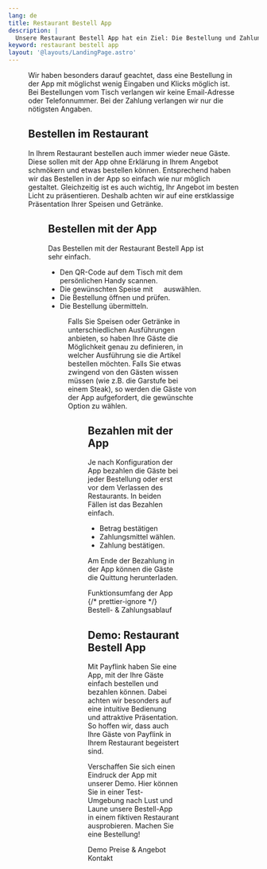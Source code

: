 ```yaml
---
lang: de
title: Restaurant Bestell App
description: |
  Unsere Restaurant Bestell App hat ein Ziel: Die Bestellung und Zahlung für die Gäste Ihres Restaurants so einfach wie möglich zu gestalten.
keyword: restaurant bestell app
layout: '@layouts/LandingPage.astro'
---
```



<Figure
  caption="Speisekarte in Restaurant Bestell App."
  src={import('../../images/restaurant-bestell-app.png')}
/>

Wir haben besonders darauf geachtet, dass eine Bestellung in der App mit möglichst wenig Eingaben und Klicks möglich ist. Bei Bestellungen vom Tisch verlangen wir keine Email-Adresse oder Telefonnummer. Bei der Zahlung verlangen wir nur die nötigsten Angaben.

## Bestellen im Restaurant

In Ihrem Restaurant bestellen auch immer wieder neue Gäste. Diese sollen mit der App ohne Erklärung in Ihrem Angebot schmökern und etwas bestellen können. Entsprechend haben wir das Bestellen in der App so einfach wie nur möglich gestaltet. Gleichzeitig ist es auch wichtig, Ihr Angebot im besten Licht zu präsentieren. Deshalb achten wir auf eine erstklassige Präsentation Ihrer Speisen und Getränke.

<Figure
  caption="Variationen in der Bestell App sehen."
  src={import('../../images/variationen.png')}
/>

## Bestellen mit der App

Das Bestellen mit der Restaurant Bestell App ist sehr einfach.

- Den QR-Code auf dem Tisch mit dem persönlichen Handy scannen.
- Die gewünschten Speise mit <svg style="height: 1em; width: 1em; stroke: var(--primary-color); stroke-width: 4;" viewBox="0 0 24 24"> <path d="M 2,12 L 22,12 M 12,2 L 12,22" /> </svg> auswählen.
- Die Bestellung öffnen und prüfen.
- Die Bestellung übermitteln.

<Figure
  caption="Ein Gast hat eine Bestellung in der App zusammengestellt."
  src={import('../../images/bestellung.png')}
/>

Falls Sie Speisen oder Getränke in unterschiedlichen Ausführungen anbieten, so haben Ihre Gäste die Möglichkeit genau zu definieren, in welcher Ausführung sie die Artikel bestellen möchten. Falls Sie etwas zwingend von den Gästen wissen müssen (wie z.B. die Garstufe bei einem Steak), so werden die Gäste von der App aufgefordert, die gewünschte Option zu wählen.

<Figure
  caption="Optionen in App auswählen."
  src={import('../../images/optionen.png')}
/>

## Bezahlen mit der App

Je nach Konfiguration der App bezahlen die Gäste bei jeder Bestellung oder erst vor dem Verlassen des Restaurants. In beiden Fällen ist das Bezahlen einfach.

- Betrag bestätigen
- Zahlungsmittel wählen.
- Zahlung bestätigen.

Am Ende der Bezahlung in der App können die Gäste die Quittung herunterladen.

<ButtonList>
  <ButtonLink href="/de/funktionsumfang/">Funktionsumfang der App</ButtonLink>
  {/* prettier-ignore */}
  <ButtonLink href="/de/bestell-und-zahlungs-ablauf-gastro-betriebe/">Bestell- &amp; Zahlungsablauf</ButtonLink>
</ButtonList>

## Demo: Restaurant Bestell App

Mit Payflink haben Sie eine App, mit der Ihre Gäste einfach bestellen und bezahlen können. Dabei achten wir besonders auf eine intuitive Bedienung und attraktive Präsentation. So hoffen wir, dass auch Ihre Gäste von Payflink in Ihrem Restaurant begeistert sind.

Verschaffen Sie sich einen Eindruck der App mit unserer Demo. Hier können Sie in einer Test-Umgebung nach Lust und Laune unsere Bestell-App in einem fiktiven Restaurant ausprobieren. Machen Sie eine Bestellung!

<ButtonList>
  <ButtonLink href="/de/demo/">Demo</ButtonLink>
  <ButtonLink href="/de/preise/">Preise &amp; Angebot</ButtonLink>
  <ButtonLink href="/de/kontakt/">Kontakt</ButtonLink>
</ButtonList>
